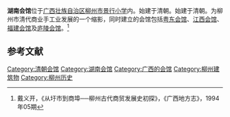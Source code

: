 '''湖南会馆'''位于[[广西壮族自治区|广西壮族自治区]][[柳州市|柳州市]][[景行小学|景行小学]]内。始建于清朝。始建于清朝。为柳州市清代商业手工业发展的一个缩影，同时建立的会馆包括[[柳州粤东会馆|粤东会馆]]、[[柳州江西会馆|江西会馆]]、[[柳州福建会馆|福建会馆]]及[[庐陵会馆|庐陵会馆]]。<ref>戴义开，《从圩市到商埠──柳州古代商贸发展史初探》，《广西地方志》，1994年05期</ref>

== 参考文献 ==
{{reflist}}

{{柳州地标}}

[[Category:清朝会馆|Category:清朝会馆]]
[[Category:湖南会馆|Category:湖南会馆]]
[[Category:广西的会馆|Category:广西的会馆]]
[[Category:柳州建筑物|Category:柳州建筑物]]
[[Category:柳州历史|Category:柳州历史]]